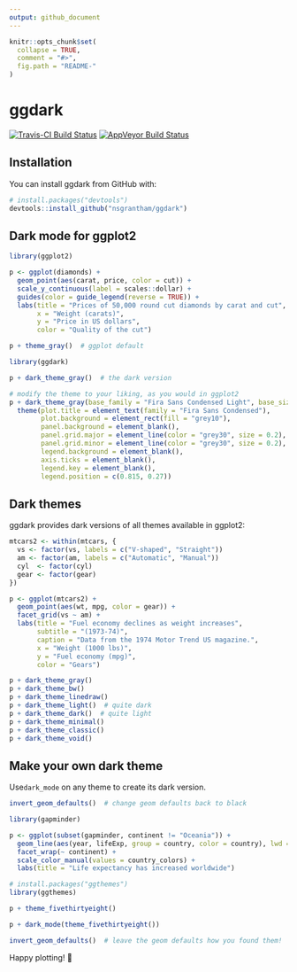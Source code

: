 ```yaml
---
output: github_document
---
```


<!-- README.md is generated from README.Rmd. Please edit that file -->

```r
knitr::opts_chunk$set(
  collapse = TRUE,
  comment = "#>",
  fig.path = "README-"
)
```

# ggdark

[![Travis-CI Build Status](https://travis-ci.org/nsgrantham/ggdark.svg?branch=master)](https://travis-ci.org/nsgrantham/ggdark)
[![AppVeyor Build Status](https://ci.appveyor.com/api/projects/status/github/nsgrantham/ggdark?branch=master&svg=true)](https://ci.appveyor.com/project/nsgrantham/ggdark)

## Installation

You can install ggdark from GitHub with:

```r
# install.packages("devtools")
devtools::install_github("nsgrantham/ggdark")
```

## Dark mode for ggplot2

```r
library(ggplot2)

p <- ggplot(diamonds) + 
  geom_point(aes(carat, price, color = cut)) + 
  scale_y_continuous(label = scales::dollar) +
  guides(color = guide_legend(reverse = TRUE)) +
  labs(title = "Prices of 50,000 round cut diamonds by carat and cut",
       x = "Weight (carats)",
       y = "Price in US dollars",
       color = "Quality of the cut")

p + theme_gray()  # ggplot default
```

```r
library(ggdark)

p + dark_theme_gray()  # the dark version
```

```r
# modify the theme to your liking, as you would in ggplot2
p + dark_theme_gray(base_family = "Fira Sans Condensed Light", base_size = 14) + 
  theme(plot.title = element_text(family = "Fira Sans Condensed"),
        plot.background = element_rect(fill = "grey10"),
        panel.background = element_blank(),
        panel.grid.major = element_line(color = "grey30", size = 0.2),
        panel.grid.minor = element_line(color = "grey30", size = 0.2),
        legend.background = element_blank(),
        axis.ticks = element_blank(),
        legend.key = element_blank(),
        legend.position = c(0.815, 0.27))
```

## Dark themes

ggdark provides dark versions of all themes available in ggplot2:

```r
mtcars2 <- within(mtcars, {
  vs <- factor(vs, labels = c("V-shaped", "Straight"))
  am <- factor(am, labels = c("Automatic", "Manual"))
  cyl  <- factor(cyl)
  gear <- factor(gear)
})

p <- ggplot(mtcars2) +
  geom_point(aes(wt, mpg, color = gear)) +
  facet_grid(vs ~ am) +
  labs(title = "Fuel economy declines as weight increases",
       subtitle = "(1973-74)",
       caption = "Data from the 1974 Motor Trend US magazine.",
       x = "Weight (1000 lbs)",
       y = "Fuel economy (mpg)",
       color = "Gears")
```

```r
p + dark_theme_gray()
p + dark_theme_bw()
p + dark_theme_linedraw()
p + dark_theme_light()  # quite dark
p + dark_theme_dark()  # quite light
p + dark_theme_minimal()
p + dark_theme_classic()
p + dark_theme_void()
```

## Make your own dark theme

Use`dark_mode` on any theme to create its dark version.

```r
invert_geom_defaults()  # change geom defaults back to black

library(gapminder)

p <- ggplot(subset(gapminder, continent != "Oceania")) +
  geom_line(aes(year, lifeExp, group = country, color = country), lwd = 1, show.legend = FALSE) + 
  facet_wrap(~ continent) +
  scale_color_manual(values = country_colors) +
  labs(title = "Life expectancy has increased worldwide")
```

```r
# install.packages("ggthemes")
library(ggthemes)

p + theme_fivethirtyeight()
```

```r
p + dark_mode(theme_fivethirtyeight())
```

```r
invert_geom_defaults()  # leave the geom defaults how you found them!
```

Happy plotting! 🖤 

